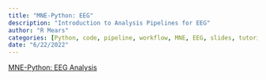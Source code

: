 ```yaml
---
title: "MNE-Python: EEG"
description: "Introduction to Analysis Pipelines for EEG"
author: "R Mears"
categories: [Python, code, pipeline, workflow, MNE, EEG, slides, tutorial]
date: "6/22/2022"
---
```


[MNE-Python: EEG Analysis](https://csea-lab.github.io/mne-python-intro-slides/MNE_tutorial1.html#/title-slide)